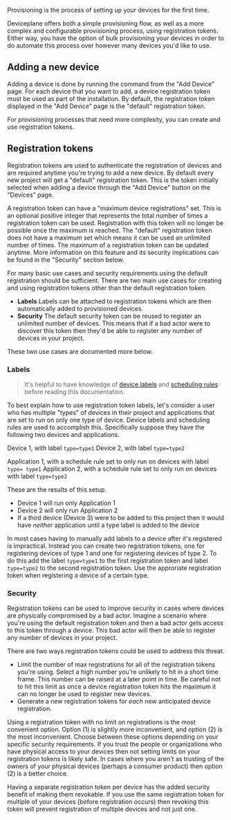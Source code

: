 
<Docs title="Provisioning">

Provisioning is the process of setting up your devices for the first time.

Deviceplane offers both a simple provisioning flow, as well as a more complex and configurable provisioning process, using registration tokens. Either way, you have the option of bulk provisioning your devices in order to do automate this process over however many devices you'd like to use.

## Adding a new device

Adding a device is done by running the command from the "Add Device" page. For each device that you want to add, a device registration token must be used as part of the installation. By default, the registration token displayed in the "Add Device" page is the "default" registration token.

For provisioning processes that need more complexity, you can create and use registration tokens.

## Registration tokens

Registration tokens are used to authenticate the registration of devices and are required anytime you're trying to add a new device. By default every new project will get a "default" registration token. This is the token initially selected when adding a device through the "Add Device" button on the "Devices" page.

A registration token can have a "maximum device registrations" set. This is an optional positive integer that represents the total number of times a registration token can be used. Registration with this token will no longer be possible once the maximum is reached. The "default" registration token does not have a maximum set which means it can be used an unlimited number of times. The maximum of a registration token can be updated anytime. More information on this feature and its security implications can be found in the "Security" section below.

For many basic use cases and security requirements using the default registration should be sufficient. There are two main use cases for creating and using registration tokens other than the default registration token.

- **Labels** Labels can be attached to registration tokens which are then automatically added to provisioned devices.
- **Security** The default security token can be reused to register an unlimited number of devices. This means that if a bad actor were to discover this token then they'd be able to register any number of devices in your project.

These two use cases are documented more below.

### Labels

> It's helpful to have knowledge of [device labels](/docs/managing/labels) and [scheduling rules](/docs/deploying/scheduling) before reading this documentation.

To best explain how to use registration token labels, let's consider a user who has multiple "types" of devices in their project and applications that are set to run on only one type of device. Device labels and scheduling rules are used to accomplish this. Specifically suppose they have the following two devices and applications.

Device 1, with label `type=type1`
Device 2, with label `type=type2`

Application 1, with a schedule rule set to only run on devices with label `type= type1`
Application 2, with a schedule rule set to only run on devices with label `type=type2`

These are the results of this setup.

 - Device 1 will run only Application 1
 - Device 2 will only run Application 2
 - If a third device (Device 3) were to be added to this project then it would have _neither_ application until a type label is added to the device

In most cases having to manually add labels to a device after it's registered is impractical. Instead you can create two registration tokens, one for registering devices of type 1 and one for registering devices of type 2. To do this add the label `type=type1` to the first registration token and label `type=type2` to the second registration token. Use the approriate registration token when registering a device of a certain type.

### Security

Registration tokens can be used to improve security in cases where devices are physically compromised by a bad actor. Imagine a scenario where you're using the default registration token and then a bad actor gets access to this token through a device. This bad actor will then be able to register any number of devices in your project.

There are two ways registration tokens could be used to address this threat.

- Limit the number of max registrations for all of the registration tokens you're using. Select a high number you're unlikely to hit in a short time frame. This number can be raised at a later point in time. Be careful not to hit this limit as once a device registration token hits the maximum it can no longer be used to register new devices.
- Generate a new registration tokens for _each_ new anticipated device registration.

Using a registration token with no limit on registrations is the most convenient option. Option (1) is slightly more inconvenient, and option (2) is the most inconvenient. Choose between these options depending on your specific security requirements. If you trust the people or organizations who have physical access to your devices then not setting limits on your registration tokens is likely safe. In cases where you aren't as trusting of the owners of your physical devices (perhaps a consumer product) then option (2) is a better choice.

Having a separate registration token per device has the added security benefit of making them revokable. If you use the same registration token for multiple of your devices (before registration occurs) then revoking this token will prevent registration of multiple devices and not just one.

</Docs>
